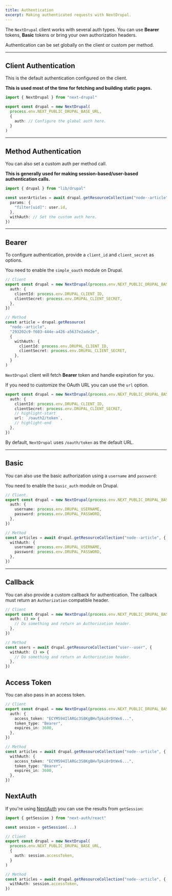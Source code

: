 ```yaml
---
title: Authentication
excerpt: Making authenticated requests with NextDrupal.
---
```


The `NextDrupal` client works with several auth types. You can use **Bearer** tokens, **Basic** tokens or bring your own authorization headers.

Authentication can be set globally on the client or custom per method.

---

## Client Authentication

This is the default authentication configured on the client.

**This is used most of the time for fetching and building static pages.**

```ts title=lib/drupal.ts
import { NextDrupal } from "next-drupal"

export const drupal = new NextDrupal(
  process.env.NEXT_PUBLIC_DRUPAL_BASE_URL,
  {
    auth: // Configure the global auth here.
  }
)
```

---

## Method Authentication

You can also set a custom auth per method call.

**This is generally used for making session-based/user-based authentication calls.**

```ts
import { drupal } from "lib/drupal"

const userArticles = await drupal.getResourceCollection("node--article", {
  params: {
    "filter[uid]": user.id,
  },
  withAuth: // Set the custom auth here.
})
```

---

## Bearer

To configure authentication, provide a `client_id` and `client_secret` as options.

<Callout icon="⚠️">

You need to enable the `simple_oauth` module on Drupal.

</Callout>

```ts title=lib/drupal.ts
// Client
export const drupal = new NextDrupal(process.env.NEXT_PUBLIC_DRUPAL_BASE_URL, {
  auth: {
    clientId: process.env.DRUPAL_CLIENT_ID,
    clientSecret: process.env.DRUPAL_CLIENT_SECRET,
  },
})

// Method
const article = drupal.getResource(
  "node--article",
  "293202c9-f603-444e-a426-a5637e2ade2e",
  {
    withAuth: {
      clientId: process.env.DRUPAL_CLIENT_ID,
      clientSecret: process.env.DRUPAL_CLIENT_SECRET,
    },
  }
)
```

`NextDrupal` client will fetch **Bearer** token and handle expiration for you.

If you need to customize the OAuth URL you can use the `url` option.

```ts title=lib/drupal.ts
export const drupal = new NextDrupal(process.env.NEXT_PUBLIC_DRUPAL_BASE_URL, {
  auth: {
    clientId: process.env.DRUPAL_CLIENT_ID,
    clientSecret: process.env.DRUPAL_CLIENT_SECRET,
    // highlight-start
    url: `/oauth2/token`,
    // highlight-end
  },
})
```

By default, `NextDrupal` uses `/oauth/token` as the default URL.

---

## Basic

You can also use the basic authorization using a `username` and `password`:

<Callout icon="⚠️">

You need to enable the `basic_auth` module on Drupal.

</Callout>

```ts
// Client.
export const drupal = new NextDrupal(process.env.NEXT_PUBLIC_DRUPAL_BASE_URL, {
  auth: {
    username: process.env.DRUPAL_USERNAME,
    password: process.env.DRUPAL_PASSWORD,
  },
})

// Method
const articles = await drupal.getResourceCollection("node--article", {
  withAuth: {
    username: process.env.DRUPAL_USERNAME,
    password: process.env.DRUPAL_PASSWORD,
  },
})
```

---

## Callback

You can also provide a custom callback for authentication. The callback must return an `Authorization` compatible header.

```ts
// Client
export const drupal = new NextDrupal(process.env.NEXT_PUBLIC_DRUPAL_BASE_URL, {
  auth: () => {
    // Do something and return an Authorization header.
  },
})

// Method
const users = await drupal.getResourceCollection("user--user", {
  withAuth: () => {
    // Do something and return an Authorization header.
  },
})
```

## Access Token

You can also pass in an access token.

```ts
// Client
export const drupal = new NextDrupal(process.env.NEXT_PUBLIC_DRUPAL_BASE_URL, {
  auth: {
    access_token: "ECYM594IlARGc3S8KgBHvTpki0rDtWx6...",
    token_type: "Bearer",
    expires_in: 3600,
  },
})

// Method
const articles = await drupal.getResourceCollection("node--article", {
  withAuth: {
    access_token: "ECYM594IlARGc3S8KgBHvTpki0rDtWx6...",
    token_type: "Bearer",
    expires_in: 3600,
  },
})
```

## NextAuth

If you're using [NextAuth](https://next-auth.js.org) you can use the results from `getSession`:

<!--
************************************************************
*  TODO: Remove this block before publishing.

*  Comment: Need to corroborate this with NextAuth updates
************************************************************
-->

```ts
import { getSession } from "next-auth/react"

const session = getSession(...)

// Client
export const drupal = new NextDrupal(
  process.env.NEXT_PUBLIC_DRUPAL_BASE_URL,
  {
    auth: session.accessToken,
  }
)

// Method
const articles = await drupal.getResourceCollection("node--article", {
  withAuth: session.accessToken,
})
```
